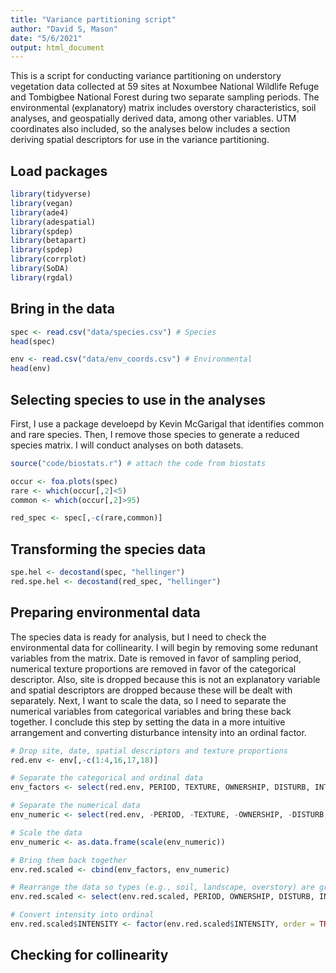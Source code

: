 ```yaml
---
title: "Variance partitioning script"
author: "David S, Mason"
date: "5/6/2021"
output: html_document
---
```

This is a script for conducting variance partitioning on understory vegetation data collected at 59 sites at Noxumbee National Wildlife Refuge and Tombigbee National Forest during two separate sampling periods. The environmental (explanatory) matrix includes overstory characteristics, soil analyses, and geospatially derived data, among other variables. UTM coordinates also included, so the analyses below includes a section deriving spatial descriptors for use in the variance partitioning. 

## Load packages
```r
library(tidyverse)
library(vegan)
library(ade4)
library(adespatial)
library(spdep)
library(betapart)
library(spdep)
library(corrplot)
library(SoDA) 
library(rgdal)
```

## Bring in the data
```r
spec <- read.csv("data/species.csv") # Species 
head(spec)

env <- read.csv("data/env_coords.csv") # Environmental
head(env)
```

## Selecting species to use in the analyses

First, I use a package develoepd by Kevin McGarigal that identifies common and rare species. Then, I remove those species to generate a reduced species matrix. I will conduct analyses on both datasets.
```r
source("code/biostats.r") # attach the code from biostats

occur <- foa.plots(spec)
rare <- which(occur[,2]<5)
common <- which(occur[,2]>95)

red_spec <- spec[,-c(rare,common)]
```

## Transforming the species data 
```r
spe.hel <- decostand(spec, "hellinger") 
red.spe.hel <- decostand(red_spec, "hellinger")
```
## Preparing environmental data 

The species data is ready for analysis, but I need to check the environmental data for collinearity. I will begin by removing some redunant variables from the matrix. Date is removed in favor of sampling period, numerical texture proportions are removed in favor of the categorical descriptor. Also, site is dropped because this is not an explanatory variable and spatial descriptors are dropped because these will be dealt with separately. Next, I want to scale the data, so I need to separate the numerical variables from categorical variables and bring these back together. I conclude this step by setting the data in a more intuitive arrangement and converting disturbance intensity into an ordinal factor.
```r
# Drop site, date, spatial descriptors and texture proportions
red.env <- env[,-c(1:4,16,17,18)] 

# Separate the categorical and ordinal data
env_factors <- select(red.env, PERIOD, TEXTURE, OWNERSHIP, DISTURB, INTENSITY)

# Separate the numerical data
env_numeric <- select(red.env, -PERIOD, -TEXTURE, -OWNERSHIP, -DISTURB, -INTENSITY)

# Scale the data
env_numeric <- as.data.frame(scale(env_numeric))

# Bring them back together 
env.red.scaled <- cbind(env_factors, env_numeric)

# Rearrange the data so types (e.g., soil, landscape, overstory) are grouped
env.red.scaled <- select(env.red.scaled, PERIOD, OWNERSHIP, DISTURB, INTENSITY, TEXTURE, everything())

# Convert intensity into ordinal 
env.red.scaled$INTENSITY <- factor(env.red.scaled$INTENSITY, order = TRUE, levels = c("NONE","LOW", "MED", "HIGH"))
```
## Checking for collinearity 
```r

```

